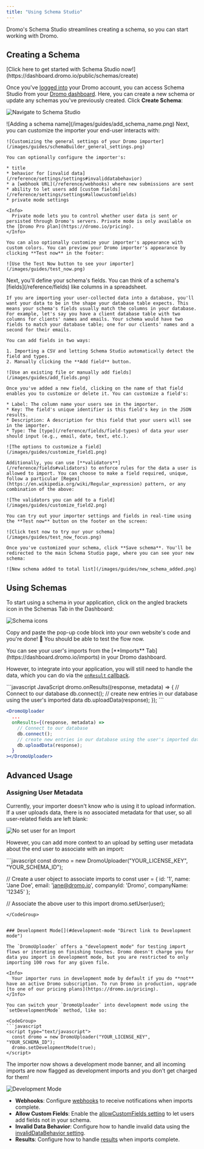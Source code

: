 ```yaml
---
title: "Using Schema Studio"
---
```


Dromo's Schema Studio streamlines creating a schema, so you can start working with Dromo.


## Creating a Schema[​](#creating-a-schema "Direct link to Creating a Schema")

<Check>
  [Click here to get started with Schema Studio now!](https://dashboard.dromo.io/public/schemas/create)
</Check>

Once you've [logged into](https://dashboard.dromo.io/auth/login) your Dromo account, you can access Schema Studio from your [Dromo dashboard](https://dashboard.dromo.io/schemas). Here, you can create a new schema or update any schemas you've previously created. Click **Create Schema**:

![Navigate to Schema Studio](/images/guides/highlight_dashboard_schemaBuilder.png)

<Steps>
  <Step title="Add a Name">
    ![Adding a schema name](/images/guides/add_schema_name.png)
  </Step>

  <Step title="Customize your importer">
    Next, you can customize the importer your end-user interacts with:

    ![Customizing the general settings of your Dromo importer](/images/guides/schemaBuilder_general_settings.png)

    You can optionally configure the importer's:

    * title
    * behavior for [invalid data](/reference/settings/settings#invaliddatabehavior)
    * a [webhook URL](/reference/webhooks) where new submissions are sent
    * ability to let users add [custom fields](/reference/settings/settings#allowcustomfields)
    * private mode settings

    <Info>
      Private mode lets you to control whether user data is sent or persisted through Dromo's servers. Private mode is only available on the [Dromo Pro plan](https://dromo.io/pricing).
    </Info>

    You can also optionally customize your importer's appearance with custom colors. You can preview your Dromo importer's appearance by clicking **Test now** in the footer: 
    
    ![Use the Test Now button to see your importer](/images/guides/test_now.png)
  </Step>

  <Step title="Add fields to your schema">
    Next, you'll define your schema's fields. You can think of a schema's [fields](/reference/fields) like columns in a spreadsheet.

    If you are importing your user-collected data into a database, you'll want your data to be in the shape your database table expects. This means your schema's fields usually match the columns in your database. For example, let's say you have a client database table with two columns for clients' names and emails. Your schema would have two fields to match your database table; one for our clients' names and a second for their emails.

    You can add fields in two ways:

    1. Importing a CSV and letting Schema Studio automatically detect the field and types.
    2. Manually clicking the **Add field** button.

    ![Use an existing file or manually add fields](/images/guides/add_fields.png)

    Once you've added a new field, clicking on the name of that field enables you to customize or delete it. You can customize a field's:

    * Label: The column name your users see in the importer.
    * Key: The field's unique identifier is this field's key in the JSON results.
    * Description: A description for this field that your users will see in the importer.
    * Type: The [type](/reference/fields/field-types) of data your user should input (e.g., email, date, text, etc.).

    ![The options to customize a field](/images/guides/customize_field1.png)

    Additionally, you can use [**validators**](/reference/fields#validators) to enforce rules for the data a user is allowed to import. You can choose to make a field required, unique, follow a particular [Regex](https://en.wikipedia.org/wiki/Regular_expression) pattern, or any combination of the above:

    ![The validators you can add to a field](/images/guides/customize_field2.png)

    You can try out your importer settings and fields in real-time using the **Test now** button on the footer on the screen:

    ![Click test now to try our your schema](/images/guides/test_now_focus.png)

    Once you've customized your schema, click **Save schema**. You'll be redirected to the main Schema Studio page, where you can see your new schema:

    ![New schema added to total list](/images/guides/new_schema_added.png)
  </Step>
</Steps>

## Using Schemas

To start using a schema in your application, click on the angled brackets icon in the Schemas Tab in the Dashboard:

![Schema icons](/images/guides/angled_brackets_focus.png)

Copy and paste the pop-up code block into your own website's code and you're done! 🎉 You should be able to test the flow now. 

<Info>
  You can see your user's imports from the [**Imports** Tab](https://dashboard.dromo.io/imports) in your Dromo dashboard.
</Info>

However, to integrate into your application, you will still need to handle the data, which you can do via the [`onResult` callback](/reference/results).

<CodeGroup>
```javascript JavaScript
dromo.onResults((response, metadata) => {
  // Connect to our database
  db.connect();
  // create new entries in our database using the user's imported data
  db.uploadData(response);
});
```

```jsx React
<DromoUploader
  ...
  onResults={(response, metadata) =>
    // Connect to our database
    db.connect();
    // create new entries in our database using the user's imported data
    db.uploadData(response);
  }
></DromoUploader>
```
</CodeGroup>


## Advanced Usage

### Assigning User Metadata

Currently, your importer doesn't know *who* is using it to upload information. If a user uploads data, there is no associated metadata for that user, so all user-related fields are left blank:

![No set user for an Import](/images/guides/no_set_user_in_imports.png)

However, you can add more context to an upload by setting user metadata about the end user to associate with an import:

<CodeGroup>
```javascript
const dromo = new DromoUploader("YOUR_LICENSE_KEY", "YOUR_SCHEMA_ID");

// Create a user object to associate imports to
const user = {
  id: '1',
  name: 'Jane Doe',
  email: 'jane@dromo.io',
  companyId: 'Dromo',
  companyName: '12345'
};

// Associate the above user to this import
dromo.setUser(user);
```
</CodeGroup>


### Development Mode[​](#development-mode "Direct link to Development mode")

The `DromoUploader` offers a "development mode" for testing import flows or iterating on finishing touches. Dromo doesn't charge you for data you import in development mode, but you are restricted to only importing 100 rows for any given file.

<Info>
  Your importer runs in development mode by default if you do **not** have an active Dromo subscription. To run Dromo in production, upgrade [to one of our pricing plans](https://dromo.io/pricing).
</Info>

You can switch your `DromoUploader` into development mode using the `setDevelopmentMode` method, like so:

<CodeGroup>
```javascript
<script type="text/javascript">
  const dromo = new DromoUploader("YOUR_LICENSE_KEY", "YOUR_SCHEMA_ID");
  dromo.setDevelopmentMode(true);
</script>
```
</CodeGroup>

The importer now shows a development mode banner, and all incoming imports are now flagged as development imports and you don't get charged for them!

![Development Mode](/images/guides/development_mode_banner.png)

* **Webhooks**: Configure [webhooks](/reference/webhooks) to receive notifications when imports complete.
* **Allow Custom Fields**: Enable the [allowCustomFields setting](/reference/settings/settings#allowcustomfields) to let users add fields not in your schema.
* **Invalid Data Behavior**: Configure how to handle invalid data using the [invalidDataBehavior setting](/reference/settings/settings#invaliddatabehavior).
* **Results**: Configure how to handle [results](/reference/results) when imports complete.
